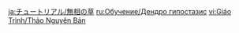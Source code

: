 {{Tutorial
|title    = Dendro Hypostasis
|subtitle = New Entry
|type     = Enemies
|icon     = Icon Tutorial Monster.png
|about    = Dendro Hypostasis
|image1   = Tutorial Enemies Dendro Hypostasis.png
|text1    = A hypostasis that uses an inert shell to defend itself. It now displays abnormalities due to having been corrupted by some unknown influence. You must seize moments where its elemental core is exposed to attack effectively. When it is in danger, it will release Restorative Piths that have the properties of [[Tri-Lakshana Creature]]s. Use {{Color|help|Dendro}} to revive these Piths and induce a Normal State in them to continuously cleanse the Dendro Hypostasis, and use {{Color|help|Electro}} to trigger their Activated state and speed up the cleansing process. Using Dendro attacks on the Dendro Hypostasis' core can also help to cleanse the creature. {{Color|help|Complete the cleansing process}} to complete the challenge.
|sort     = 2010
}}
<noinclude>
<!-- interwikis -->
[[ja:チュートリアル/無相の草]]
[[ru:Обучение/Дендро гипостазис]]
[[vi:Giáo Trình/Thảo Nguyên Bản]]
</noinclude>